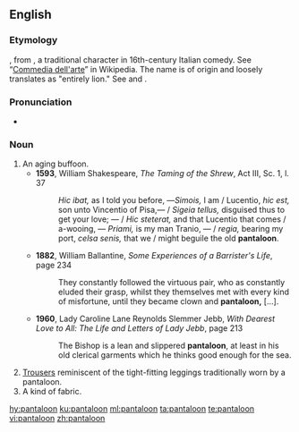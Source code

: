 ==English==

===Etymology===
{{borrowing|fr|pantalon|lang=en}}, from {{etyl|it|en}} {{m|it|Pantaleone}}, a traditional character in 16th-century Italian comedy. See “[[w:Commedia dell'arte|Commedia dell'arte]]” in Wikipedia.  The name is of {{etyl|grc|en}} origin and loosely translates as "entirely lion."  See {{m|grc|παν}} and {{m|grc|λέων}}.

===Pronunciation===
* {{rhymes|uːn|lang=en}}

===Noun===
{{en-noun}}
# An aging buffoon.
#* '''1593''', William Shakespeare, ''The Taming of the Shrew'', Act III, Sc. 1, l. 37
#*: ''Hic ibat,'' as I told you before, —''Simois,'' I am / Lucentio, ''hic est,'' son unto Vincentio of Pisa,— / ''Sigeia tellus,'' disguised thus to get your love; — / ''Hic steterat,'' and that Lucentio that comes / a-wooing, — ''Priami,'' is my man Tranio, — / ''regia,'' bearing my port, ''celsa senis,'' that we / might beguile the old '''pantaloon'''.
#* '''1882''', William Ballantine, ''Some Experiences of a Barrister's Life'', page 234
#*: They constantly followed the virtuous pair, who as constantly eluded their grasp, whilst they themselves met with every kind of misfortune, until they became clown and '''pantaloon,''' […].
#* '''1960''', Lady Caroline Lane Reynolds Slemmer Jebb, ''With Dearest Love to All: The Life and Letters of Lady Jebb'', page 213
#*: The Bishop is a lean and slippered '''pantaloon''', at least in his old clerical garments which he thinks good enough for the sea.
# [[trousers|Trousers]] reminiscent of the tight-fitting leggings traditionally worn by a pantaloon.
# A kind of fabric.

[[hy:pantaloon]]
[[ku:pantaloon]]
[[ml:pantaloon]]
[[ta:pantaloon]]
[[te:pantaloon]]
[[vi:pantaloon]]
[[zh:pantaloon]]